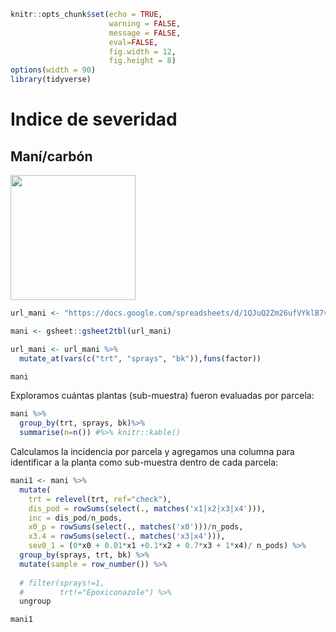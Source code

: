 ```r
knitr::opts_chunk$set(echo = TRUE, 
                      warning = FALSE, 
                      message = FALSE, 
                      eval=FALSE, 
                      fig.width = 12, 
                      fig.height = 8)
options(width = 90)
library(tidyverse)
```

# Indice de severidad 

## Maní/carbón  

![](fig/peanut_smut.png){width=200px}

```r
url_mani <- "https://docs.google.com/spreadsheets/d/1QJuQ2Zm26ufVYklB7vak6gQej3Xtyvbtj1yPKDlczD0/edit#gid=0"

mani <- gsheet::gsheet2tbl(url_mani)

url_mani <- url_mani %>% 
  mutate_at(vars(c("trt", "sprays", "bk")),funs(factor)) 

mani
```

Exploramos cuántas plantas (sub-muestra) fueron evaluadas por parcela:

```r
mani %>%
  group_by(trt, sprays, bk)%>%
  summarise(n=n()) #%>% knitr::kable()
```

Calculamos la incidencia por parcela y agregamos una columna para identificar a la planta como sub-muestra dentro de cada parcela:

```r
mani1 <- mani %>% 
  mutate(
    trt = relevel(trt, ref="check"),
    dis_pod = rowSums(select(., matches('x1|x2|x3|x4'))),
    inc = dis_pod/n_pods,
    x0_p = rowSums(select(., matches('x0')))/n_pods,
    x3.4 = rowSums(select(., matches('x3|x4'))), 
    sev0_1 = (0*x0 + 0.01*x1 +0.1*x2 + 0.7*x3 + 1*x4)/ n_pods) %>% 
  group_by(sprays, trt, bk) %>%
  mutate(sample = row_number()) %>% 
  
  # filter(sprays!=1, 
  #        trt!="Epoxiconazole") %>%
  ungroup 

mani1
```


